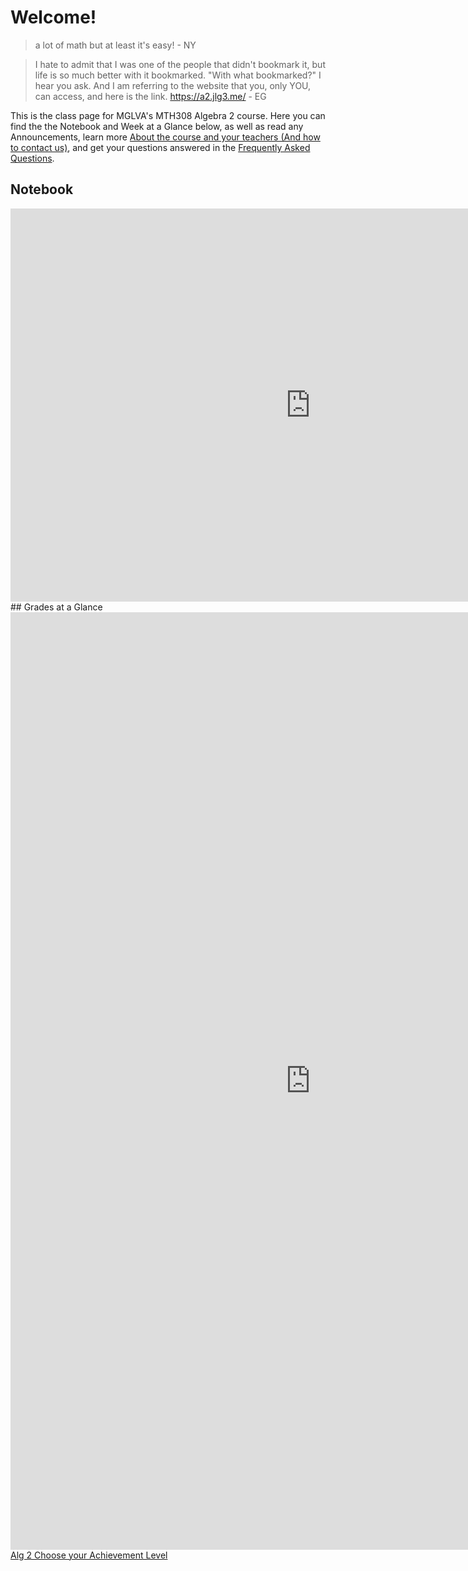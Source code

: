 # Welcome!

> a lot of math but at least it's easy! - NY

> I hate to admit that I was one of the people that didn't bookmark it, but life is so much better with it bookmarked. "With what bookmarked?" I hear you ask. And I am referring to the website that you, only YOU, can access, and here is the link. https://a2.jlg3.me/ - EG

This is the class page for MGLVA's MTH308 Algebra 2 course. Here you can find the the Notebook and Week at a Glance below, as well as read any Announcements, learn more [About the course and your teachers (And how to contact us)](/about), and get your questions answered in the [Frequently Asked Questions](/faq).

## Notebook

<iframe
  src="https://docs.google.com/presentation/d/e/2PACX-1vRZw6yVfWxYGptx1RgppW3vWGlkFEt-AMjOp7ADWSOO-bi4LIUyEFgpytp6qtWOwAqp32rwPx27Wbu3/embed?start=false&loop=false&delayms=3000"
  frameborder="0"
  width="960"
  height="629"
  allowfullscreen="true"
  mozallowfullscreen="true"
  webkitallowfullscreen="true"
></iframe>
## Grades at a Glance

<iframe
  loading="lazy"
  src="https://www.canva.com/design/DAFUBONDmg0/watch?embed"
  frameBorder="0"
  width="960"
  height="1500"
  allowFullScreen="true"
  mozallowfullscreen="true"
  webkitallowfullscreen="true"
></iframe>
<a
  href="https://www.canva.com/design/DAFUBONDmg0/watch?utm_content=DAFUBONDmg0&amp;utm_campaign=designshare&amp;utm_medium=embeds&amp;utm_source=link"
  target="_blank"
  rel="noopener"
>
  Alg 2 Choose your Achievement Level
</a>
